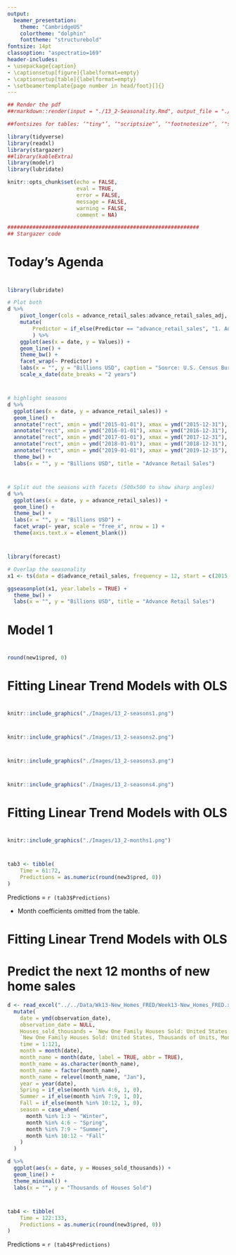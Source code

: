 ```yaml
---
output:
  beamer_presentation:
    theme: "CambridgeUS"
    colortheme: "dolphin"
    fonttheme: "structurebold"
fontsize: 14pt
classoption: "aspectratio=169"
header-includes:
- \usepackage{caption}
- \captionsetup[figure]{labelformat=empty}
- \captionsetup[table]{labelformat=empty}
- \setbeamertemplate{page number in head/foot}[]{}
---
```


```r
## Render the pdf
##rmarkdown::render(input = "./13_2-Seasonality.Rmd", output_file = "./13_2-Seasonality.pdf")

##fontsizes for tables: ‘"tiny"’, ‘"scriptsize"’, ‘"footnotesize"’, ‘"small"’, ‘"normalsize"’, ‘"large"’, ‘"Large"’, ‘"LARGE"’, ‘"huge"’, ‘"Huge"’

library(tidyverse)
library(readxl)
library(stargazer)
##library(kableExtra)
library(modelr)
library(lubridate)

knitr::opts_chunk$set(echo = FALSE,
                      eval = TRUE,
                      error = FALSE,
                      message = FALSE,
                      warning = FALSE,
                      comment = NA)

#############################################################
## Stargazer code

```


# Today's Agenda

\begin{Large}

Fitting and evaluating linear trend models with seasonality effects

\begin{itemize}
\item Dataset: Advanced Retail Sales
\end{itemize}

\end{Large}

\vspace{.5in}

\begin{center}
Justin Leinaweaver (Spring 2022)
\end{center}



#
\begin{center}
```r
d <- read_excel("../../Data/Dataset-5-Advanced_Retail_Sales/Data5-Advanced_Retail_Sales_v2.xlsx", na  = "NA") %>%
    mutate(
        date = as.Date(date)
        )

d %>%
    slice(1:3) %>%
    stargazer(rownames = FALSE, summary = FALSE, header = FALSE, float = FALSE, font.size = "footnotesize")
```
\end{center}

```r
library(lubridate)

# Plot both
d %>%
    pivot_longer(cols = advance_retail_sales:advance_retail_sales_adj, names_to = "Predictor", values_to = "Values") %>%
    mutate(
        Predictor = if_else(Predictor == "advance_retail_sales", "1. Advanced Retail Sales", "2. Adjusted by the Fed")
        ) %>%
    ggplot(aes(x = date, y = Values)) +
    geom_line() +
    theme_bw() +
    facet_wrap(~ Predictor) +
    labs(x = "", y = "Billions USD", caption = "Source: U.S. Census Bureau") +
    scale_x_date(date_breaks = "2 years")
```


#
\begin{large}
"Seasonality is a characteristic of a time series in which the data experiences regular and predictable changes that recur every calendar year" (Investopedia 2020).
\end{large}

```r
# highlight seasons
d %>%
  ggplot(aes(x = date, y = advance_retail_sales)) +
  geom_line() +
  annotate("rect", xmin = ymd("2015-01-01"), xmax = ymd("2015-12-31"), ymin = 340, ymax = 525, alpha = .1, fill = "#CCCC00") +
  annotate("rect", xmin = ymd("2016-01-01"), xmax = ymd("2016-12-31"), ymin = 340, ymax = 525, alpha = .1, fill = "#006633") +
  annotate("rect", xmin = ymd("2017-01-01"), xmax = ymd("2017-12-31"), ymin = 340, ymax = 525, alpha = .1, fill = "#CCCC00") +
  annotate("rect", xmin = ymd("2018-01-01"), xmax = ymd("2018-12-31"), ymin = 340, ymax = 525, alpha = .1, fill = "#006633") +
  annotate("rect", xmin = ymd("2019-01-01"), xmax = ymd("2019-12-15"), ymin = 340, ymax = 525, alpha = .1, fill = "#CCCC00") +
  theme_bw() +
  labs(x = "", y = "Billions USD", title = "Advance Retail Sales")
```


#
\begin{large}
"Seasonality is a characteristic of a time series in which the data experiences regular and predictable changes that recur every calendar year" (Investopedia 2020).
\end{large}

```r
# Split out the seasons with facets (500x500 to show sharp angles)
d %>%
  ggplot(aes(x = date, y = advance_retail_sales)) +
  geom_line() +
  theme_bw() +
  labs(x = "", y = "Billions USD") +
  facet_wrap(~ year, scale = "free_x", nrow = 1) +
  theme(axis.text.x = element_blank())
```



#
\begin{large}
"Seasonality is a characteristic of a time series in which the data experiences regular and predictable changes that recur every calendar year" (Investopedia 2020).
\end{large}

```r
library(forecast)

# Overlap the seasonality
x1 <- ts(data = d$advance_retail_sales, frequency = 12, start = c(2015, 1))

ggseasonplot(x1, year.labels = TRUE) +
  theme_bw() +
  labs(x = "", y = "Billions USD", title = "Advance Retail Sales")
```


#
\begin{columns}
\begin{column}{.75\textwidth}

\vspace{.2in}

```r
## Fit random variation models
d2 <- d %>%
    select(-advance_retail_sales_adj) %>%
    add_row(date = ymd("2020-01-01"), year = 2020, month = 1, advance_retail_sales = NA) %>% 
  mutate(
    Naive = lag(advance_retail_sales, n = 1),
    MA3 = (lag(advance_retail_sales, n = 1) + lag(advance_retail_sales, n = 2) + lag(advance_retail_sales, n = 3)) / 3,
    WMA3 = (lag(advance_retail_sales, n = 1) * 3 + lag(advance_retail_sales, n = 2) * 2 + lag(advance_retail_sales, n = 3)) / 6
  )

d2$Exp_smoothing20 <- c(350, rep(NA, 60))

for (i in 2:61) {
  d2$Exp_smoothing20[i] <- d2$Exp_smoothing20[i-1] + .2*(d2$advance_retail_sales[i-1] - d2$Exp_smoothing20[i-1])
}

# Visualize all 4
d2 %>%
    pivot_longer(cols = Naive:Exp_smoothing20, names_to = "Variables", values_to = "Values") %>%
    mutate(
        Variables = case_when(
                        Variables == "Naive" ~ "1. Naive",
                        Variables == "MA3" ~ "2. MA-3",
                        Variables == "WMA3" ~ "3. WMA-3",
                        Variables == "Exp_smoothing20" ~ "4. Exponential Smoothing (.20)")
    ) %>%
    ggplot(aes(x = date)) +
    geom_line(aes(y = advance_retail_sales)) +
    geom_line(aes(y = Values, color = Variables), size = 1.3) +
    theme_bw() +
    facet_wrap(~ Variables) +
    labs(x = "", y = "Advanced Retail Sales (Billions USD)") +
    guides(color = FALSE)
```
\end{column}

\begin{column}{.25\textwidth}
```r
# MSE
# Calculate MSE
error_calc <- function(forecast) {
  
  d2 %>%
    mutate(
      error = (advance_retail_sales - {{forecast}}),
      error2 = error^2
    ) %>%
    summarize(
      mean(error2, na.rm = T)
    )
}

tab1 <- rbind(error_calc(forecast = Naive),
      error_calc(forecast = MA3),
      error_calc(forecast = WMA3),
      error_calc(forecast = Exp_smoothing20)) %>%
    mutate(
        Tools = c("Naive", "MA-3", "WMA-3", "ExpSmth (.2)")
    ) %>%
    select(Tools, MSE = `mean(error2, na.rm = T)`) %>%
    mutate(
        MSE = round(MSE, 0)
    )

tab1 %>%
    stargazer(summary = FALSE, rownames = FALSE, header = FALSE, float = FALSE, font.size = "footnotesize")
```
\end{column}
\end{columns}



# Model 1
\begin{Large}
\textbf{Regress advanced retail sales on time period}
\begin{enumerate}
\item Fit the model (Time period = 1:60)
\item Visualize the model (line plot)
\item Predict the next 12 months
\end{enumerate}
\end{Large}


# 
\begin{columns}
\begin{column}{0.4\textwidth}

\begin{center}
```r
# Linear models
d3 <- d2 %>%
     mutate(
     time = 1:61,
     time2 = time^2,
     time3 = time^3,
     Spring = if_else(month %in% 4:6, 1, 0),
     Summer = if_else(month %in% 7:9, 1, 0),
     Fall = if_else(month %in% 10:12, 1, 0)
   )

res1 <- d3 %>% lm(data = ., advance_retail_sales ~ time)

## Save coefs
x2 <- round(coef(res1), 2)

stargazer(res1, digits = 2, dep.var.caption = "", star.cutoffs = .05, notes.append = FALSE, notes = "*p<0.05", omit.stat = "rsq", dep.var.labels = "Retail Sales", covariate.labels = c("Time"), float = FALSE, header = FALSE, font.size = "scriptsize")
```
\end{center}

\end{column}
\begin{column}{0.6\textwidth}

```r
## Visualize
d3 %>%
  add_predictions(res1) %>%
  ggplot(aes(x = date, y = advance_retail_sales)) +
  geom_line(size = 1.2, color = "darkgrey") +
  geom_line(aes(y = pred), color = "blue", size = 1.2) +
  theme_bw() +
  labs(x = "Time", y = "Advanced Retail Sales (Billions USD)")
```

\end{column}
\end{columns}

\vspace{.2in}

\textbf{Sales = `r x2[1]` + `r x2[2]` x Time}
\begin{itemize}
\item Time = 61, 62, 63, 64, ...
\end{itemize}



# 
\begin{columns}
\begin{column}{0.4\textwidth}

\begin{center}
```r
stargazer(res1, digits = 2, dep.var.caption = "", star.cutoffs = .05, notes.append = FALSE, notes = "*p<0.05", omit.stat = "rsq", dep.var.labels = "Retail Sales", covariate.labels = c("Time"), float = FALSE, header = FALSE, font.size = "scriptsize")
```
\end{center}

\end{column}
\begin{column}{0.6\textwidth}

```r
## Make the predictions
new1 <- tibble(
    time = 61:72,
    date = seq.Date(from = ymd("2020-01-01"), by = "month", length.out = 12)
    ) %>%
    add_predictions(res1)

d3 %>%
  add_predictions(res1) %>%
  ggplot(aes(x = date, y = advance_retail_sales)) +
  geom_line(size = 1.2, color = "darkgrey") +
  geom_line(aes(y = pred), color = "blue", size = 1.2) +
  geom_line(data = new1, aes(y = pred), color = "green", size = 1.2) +
  theme_bw() +
  labs(x = "Time", y = "Advanced Retail Sales (Billions USD)")
```

\end{column}
\end{columns}

\vspace{.2in}

```r
round(new1$pred, 0)
```



# Fitting Linear Trend Models with OLS

\begin{columns}
\begin{column}{0.35\textwidth}
\begin{center}
```r
## MSEs
mse1 <- d3 %>%
  add_residuals(res1) %>%
  summarize(
    mse = mean(resid^2, na.rm = TRUE)
  )

tab1 %>%
    add_row(Tools = "OLS Time", MSE = round(as.numeric(mse1), 0)) %>%
    arrange(desc(MSE)) %>%
    stargazer(summary = FALSE, rownames = FALSE, header = FALSE, float = FALSE, font.size = "normalsize")
```
\end{center}
\end{column}
\begin{column}{0.65\textwidth}
```r
d3 %>%
  add_predictions(res1) %>%
  ggplot(aes(x = date, y = advance_retail_sales)) +
  geom_line(size = 1.2, color = "darkgrey") +
  geom_line(aes(y = pred), color = "blue", size = 1.2) +
  theme_bw() +
  labs(x = "Time", y = "Advanced Retail Sales (Billions USD)")
```
\end{column}
\end{columns}



# 
\begin{large}
\textbf{Model 2: Regress advanced retail sales on time period and season dummies}
\begin{enumerate}
\item Fit the model
\begin{itemize}
\item Time period = 1:60
\item Spring = '1' if Apr, May, Jun
\item Summer = '1' if Jul, Aug, Sep
\item Fall = '1' if Oct, Nov, Dec
\end{itemize}
\item Visualize the model (line plot)
\item Predict the next 12 months
\end{enumerate}
\end{large}


#
```r
knitr::include_graphics("./Images/13_2-seasons1.png")
```


#
```r
knitr::include_graphics("./Images/13_2-seasons2.png")
```


#
```r
knitr::include_graphics("./Images/13_2-seasons3.png")
```


#
```r
knitr::include_graphics("./Images/13_2-seasons4.png")
```


# 
\begin{large}
\textbf{Model 2: Regress advanced retail sales on time period and season dummies}
\begin{enumerate}
\item Fit the model
\begin{itemize}
\item Time period = 1:60
\item Spring = '1' if Apr, May, Jun
\item Summer = '1' if Jul, Aug, Sep
\item Fall = '1' if Oct, Nov, Dec
\end{itemize}
\item Visualize the model (line plot)
\item Predict the next 12 months
\end{enumerate}
\end{large}



# 
\begin{columns}
\begin{column}{0.4\textwidth}

\begin{center}
```r
# Add season dummies
res2 <- d3 %>% lm(data = ., advance_retail_sales ~ time + Spring + Summer + Fall)

stargazer(res2, digits = 2, dep.var.caption = "", star.cutoffs = .05, notes.append = FALSE, notes = "*p<0.05", omit.stat = "rsq", dep.var.labels = "Retail Sales", covariate.labels = c("Time"), float = FALSE, header = FALSE, font.size = "scriptsize")
```
\end{center}

\end{column}
\begin{column}{0.6\textwidth}

```r
## Make the predictions
new2 <- tibble(
    time = 61:72,
    date = seq.Date(from = ymd("2020-01-01"), by = "month", length.out = 12),
    month = 1:12,
    Spring = if_else(month %in% 4:6, 1, 0),
    Summer = if_else(month %in% 7:9, 1, 0),
    Fall = if_else(month %in% 10:12, 1, 0)
    ) %>%
    add_predictions(res2)

d3 %>%
  add_predictions(res2) %>%
  ggplot(aes(x = date, y = advance_retail_sales)) +
  geom_line(size = 1.2, color = "darkgrey") +
  geom_line(aes(y = pred), color = "blue", size = 1.2) +
  geom_line(data = new2, aes(y = pred), color = "green", size = 1.2) +
  theme_bw() +
  labs(x = "Time", y = "Advanced Retail Sales (Billions USD)")
```

\vspace{.2in}

Predictions

```r
tab2 <- tibble(
    Time = 61:72,
    Predictions = as.numeric(round(new2$pred, 0))
)

dput(tab2$Predictions)

##cbind(tab2[1:6, ], tab2[7:12, ]) %>%
##    stargazer(summary = FALSE, rownames = FALSE, header = FALSE, float = FALSE, font.size = "scriptsize")
```
\end{column}
\end{columns}



# Fitting Linear Trend Models with OLS

\begin{columns}
\begin{column}{0.35\textwidth}
\begin{center}
```r
## MSEs
mse2 <- d3 %>%
  add_residuals(res2) %>%
  summarize(
    mse = mean(resid^2, na.rm = TRUE)
  )

tab1 %>%
    add_row(Tools = "OLS Time", MSE = round(as.numeric(mse1), 0)) %>%
    add_row(Tools = "OLS Time and Season", MSE = round(as.numeric(mse2), 0)) %>%
    arrange(desc(MSE)) %>%
    stargazer(summary = FALSE, rownames = FALSE, header = FALSE, float = FALSE, font.size = "normalsize")
```
\end{center}
\end{column}

\begin{column}{0.65\textwidth}
\vspace{.2in}
```r
d3 %>%
  add_predictions(res2) %>%
  ggplot(aes(x = date, y = advance_retail_sales)) +
  geom_line(size = 1.2, color = "darkgrey") +
  geom_line(aes(y = pred), color = "blue", size = 1.2) +
  theme_bw() +
  labs(x = "Time", y = "Advanced Retail Sales (Billions USD)")
```
\end{column}
\end{columns}



# 
\begin{large}
\textbf{Model 3: Regress advanced retail sales on time period and monthly dummies}
\begin{enumerate}
\item Fit the model
\begin{itemize}
\item Time period = 1:60
\item Month dummies (x 11)
\end{itemize}
\item Visualize the model (line plot)
\item Predict the next 12 months
\end{enumerate}
\end{large}



#
```r
knitr::include_graphics("./Images/13_2-months1.png")
```



#
\begin{columns}
\begin{column}{0.4\textwidth}

\begin{center}
```r
# Add month dummies
res3 <- d3 %>% lm(data = ., advance_retail_sales ~ time + factor(month))

stargazer(res3, digits = 2, dep.var.caption = "", star.cutoffs = .05, notes.append = FALSE, notes = "*p<0.05", omit.stat = "rsq", dep.var.labels = "Retail Sales", covariate.labels = c("Time"), float = FALSE, header = FALSE, font.size = "scriptsize", omit = "month")
```
\end{center}

\end{column}
\begin{column}{0.6\textwidth}

```r
## Make the predictions
new3 <- tibble(
    time = 61:72,
    date = seq.Date(from = ymd("2020-01-01"), by = "month", length.out = 12),
    month = 1:12,
    Spring = if_else(month %in% 4:6, 1, 0),
    Summer = if_else(month %in% 7:9, 1, 0),
    Fall = if_else(month %in% 10:12, 1, 0)
    ) %>%
    add_predictions(res3)

d3 %>%
  add_predictions(res3) %>%
  ggplot(aes(x = date, y = advance_retail_sales)) +
  geom_line(size = 1.2, color = "darkgrey") +
  geom_line(aes(y = pred), color = "blue", size = 1.2) +
  geom_line(data = new3, aes(y = pred), color = "green", size = 1.2) +
  theme_bw() +
  labs(x = "Time", y = "Advanced Retail Sales (Billions USD)")
```
\end{column}
\end{columns}

\vspace{.2in}
```r
tab3 <- tibble(
    Time = 61:72,
    Predictions = as.numeric(round(new3$pred, 0))
)
```

Predictions = `r (tab3$Predictions)`

* Month coefficients omitted from the table.



# Fitting Linear Trend Models with OLS

\begin{columns}
\begin{column}{0.35\textwidth}
\begin{center}
```r
## MSEs
mse3 <- d3 %>%
  add_residuals(res3) %>%
  summarize(
    mse = mean(resid^2, na.rm = TRUE)
  )

tab1 %>%
    add_row(Tools = "OLS Time", MSE = round(as.numeric(mse1), 0)) %>%
    add_row(Tools = "OLS Time and Season", MSE = round(as.numeric(mse2), 0)) %>%
    add_row(Tools = "OLS Time and Month", MSE = round(as.numeric(mse3), 0)) %>%
    arrange(desc(MSE)) %>%
    stargazer(summary = FALSE, rownames = FALSE, header = FALSE, float = FALSE, font.size = "normalsize")
```
\end{center}
\end{column}

\begin{column}{0.65\textwidth}
\vspace{.2in}
```r
d3 %>%
  add_predictions(res3) %>%
  ggplot(aes(x = date, y = advance_retail_sales)) +
  geom_line(size = 1.2, color = "darkgrey") +
  geom_line(aes(y = pred), color = "blue", size = 1.2) +
  theme_bw() +
  labs(x = "Time", y = "Advanced Retail Sales (Billions USD)")
```
\end{column}
\end{columns}



# Predict the next 12 months of new home sales

```r
d <- read_excel("../../Data/Wk13-New_Homes_FRED/Week13-New_Homes_FRED.xlsx") %>%
  mutate(
    date = ymd(observation_date),
    observation_date = NULL,
    Houses_sold_thousands = `New One Family Houses Sold: United States, Thousands of Units, Monthly, Not Seasonally Adjusted`,
    `New One Family Houses Sold: United States, Thousands of Units, Monthly, Not Seasonally Adjusted` = NULL,
    time = 1:121,
    month = month(date),
    month_name = month(date, label = TRUE, abbr = TRUE),
    month_name = as.character(month_name),
    month_name = factor(month_name),
    month_name = relevel(month_name, "Jan"),
    year = year(date),
    Spring = if_else(month %in% 4:6, 1, 0),
    Summer = if_else(month %in% 7:9, 1, 0),
    Fall = if_else(month %in% 10:12, 1, 0),
    season = case_when(
      month %in% 1:3 ~ "Winter",
      month %in% 4:6 ~ "Spring",
      month %in% 7:9 ~ "Summer",
      month %in% 10:12 ~ "Fall"
    )
  )

d %>%
  ggplot(aes(x = date, y = Houses_sold_thousands)) +
  geom_line() +
  theme_minimal() +
  labs(x = "", y = "Thousands of Houses Sold")
```

\begin{center}
\textbf{Regress new home sales on time and season dummies}
\end{center}



#
\begin{columns}
\begin{column}{0.4\textwidth}

\begin{center}
```r
# Add month dummies
res4 <- d %>% lm(data = ., Houses_sold_thousands ~ time + Spring + Summer + Fall)

stargazer(res4, digits = 2, dep.var.caption = "", star.cutoffs = .05, notes.append = FALSE, notes = "*p<0.05", omit.stat = "rsq", dep.var.labels = "New Home Sales", covariate.labels = c("Time"), float = FALSE, header = FALSE, font.size = "scriptsize")
```
\end{center}

\end{column}
\begin{column}{0.6\textwidth}

```r
## Make the predictions
new3 <- tibble(
    time = 122:133,
    date = seq.Date(from = ymd("2021-03-01"), by = "month", length.out = 12),
    month = c(3:12, 1:2),
    Spring = if_else(month %in% 4:6, 1, 0),
    Summer = if_else(month %in% 7:9, 1, 0),
    Fall = if_else(month %in% 10:12, 1, 0)
    ) %>%
    add_predictions(res4)

d %>%
    add_predictions(res4) %>%
    ggplot(aes(x = date, y = Houses_sold_thousands)) +
    geom_line(size = 1.2, color = "darkgray") +
    geom_line(aes(y = pred), size = 1.2, color = "blue") +
    geom_line(data = new3, aes(y = pred), size = 1.2, color = "green") +
    theme_minimal() +
    labs(x = "", y = "Thousands of Units")
```
\end{column}
\end{columns}

\vspace{.2in}
```r
tab4 <- tibble(
    Time = 122:133,
    Predictions = as.numeric(round(new3$pred, 0))
)
```

Predictions = `r (tab4$Predictions)`




#
\begin{columns}
\begin{column}{0.4\textwidth}

\begin{center}
```r
# Add month dummies
res4 <- d %>% lm(data = ., Houses_sold_thousands ~ time + Spring + Summer + Fall)

stargazer(res4, digits = 2, dep.var.caption = "", star.cutoffs = .05, notes.append = FALSE, notes = "*p<0.05", omit.stat = "rsq", dep.var.labels = "New Home Sales", covariate.labels = c("Time"), float = FALSE, header = FALSE, font.size = "scriptsize")
```
\end{center}

\end{column}
\begin{column}{0.6\textwidth}

\begin{center}
```r
tab4 <- tibble(
    Time = 122:133,
    Date = as.character(seq.Date(from = ymd("2021-03-01"), by = "month", length.out = 12)),
    Predictions = as.numeric(round(new3$pred, 0))
) %>%
    stargazer(summary = FALSE, rownames = FALSE, header = FALSE, float = FALSE, font.size = "small")
```
\end{center}

\end{column}
\end{columns}
